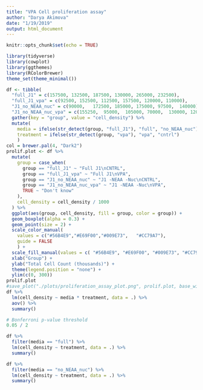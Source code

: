 ```yaml
---
title: "VPA Cell proliferation assay"
author: "Darya Akimova"
date: "1/19/2019"
output: html_document
---
```


```r
knitr::opts_chunk$set(echo = TRUE)
```

```r
library(tidyverse)
library(cowplot)
library(ggthemes)
library(RColorBrewer)
theme_set(theme_minimal())
```

```r
df <- tibble(
  "full_J1" = c(157500,	132500,	187500,	130000,	265000,	232500),
  "full_J1_vpa" = c(92500, 152500, 112500, 157500, 120000, 110000), 
  "J1_no_NEAA_nuc" = c(90000,	172500,	185000,	175000,	97500,	140000),
  "J1_no_NEAA_nuc_vpa" = c(155250,	95000,	105000,	70000,	130000,	120000)) %>% 
  gather(key = "group", value = "cell_density") %>% 
  mutate(
    media = ifelse(str_detect(group, "full_J1"), "full", "no_NEAA_nuc"),
    treatment = ifelse(str_detect(group, "vpa"), "vpa", "cntrl")
    )
col = brewer.pal(4, "Dark2")
prolif.plot <- df %>% 
  mutate(
    group = case_when(
      group == "full_J1" ~ "Full J1\nCNTRL",
      group == "full_J1_vpa" ~ "Full J1\nVPA",
      group == "J1_no_NEAA_nuc" ~ "J1 -NEAA -Nuc\nCNTRL",
      group == "J1_no_NEAA_nuc_vpa" ~ "J1 -NEAA -Nuc\nVPA",
      TRUE ~ "Don't know"
    ),
    cell_density = cell_density / 1000
  ) %>% 
  ggplot(aes(group, cell_density, fill = group, color = group)) +
  geom_boxplot(alpha = 0.3) +
  geom_point(size = 2) +
  scale_color_manual(
    values = c("#56B4E9","#E69F00","#009E73",   "#CC79A7"),
    guide = FALSE
    ) +
  scale_fill_manual(values = c( "#56B4E9", "#E69F00", "#009E73", "#CC79A7"), guide = FALSE) +
  xlab("Group") +
  ylab("Total Cell Count (thousands)") +
  theme(legend.position = "none") +
  ylim(c(0, 300))
prolif.plot
#save_plot("./plots/proliferation_assay_plot.png", prolif.plot, base_width = 6, base_height = 3)
df %>% 
  lm(cell_density ~ media * treatment, data = .) %>% 
  aov() %>% 
  summary()

# Bonferroni p-value threshold
0.05 / 2

df %>% 
  filter(media == "full") %>% 
  lm(cell_density ~ treatment, data = .) %>% 
  summary()

df %>% 
  filter(media == "no_NEAA_nuc") %>% 
  lm(cell_density ~ treatment, data = .) %>% 
  summary()
```

